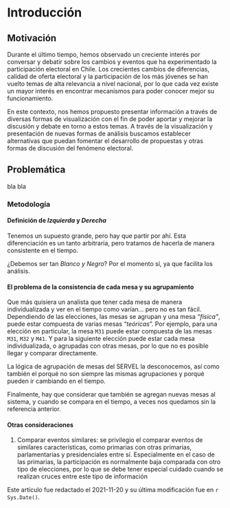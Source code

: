 # Introducción

## Motivación

Durante el último tiempo, hemos observado un creciente interés por conversar y debatir sobre los cambios y eventos que ha experimentado la participación electoral en Chile. Los crecientes cambios de diferencias, calidad de oferta electoral y la participación de los más jóvenes se han vuelto temas de alta relevancia a nivel nacional, por lo que cada vez existe un mayor interés en encontrar mecanismos para poder conocer mejor su funcionamiento.

En este contexto, nos hemos propuesto presentar información a través de diversas formas de visualización con el fin de poder aportar y mejorar la discusión y debate en torno a estos temas. A través de la visualización y presentación de nuevas formas de análisis buscamos establecer alternativas que puedan fomentar el desarrollo de propuestas y otras formas de discusión del fenómeno electoral. 

## Problemática

bla bla

### Metodología

#### Definición de *Izquierda* y *Derecha*

Tenemos un supuesto grande, pero hay que partir por ahí. Esta diferenciación es un tanto arbitraria, pero tratamos de hacerla de manera consistente en el tiempo.

¿Debemos ser tan *Blanco y Negro*? Por el momento sí, ya que facilita los análisis. 


#### El problema de la consistencia de cada mesa y su agrupamiento

Que más quisiera un analista que tener cada mesa de manera individualizada y ver en el tiempo como varían... pero no es tan fácil. Dependiendo de las elecciones, las mesas se agrupan y una mesa *"física"*, puede estar compuesta de varias mesas "*teóricas*". Por ejemplo, para una elección en particular, la mesa `M31` puede estar compuesta de las mesas `M31`, `M32` y `M41`. Y para la siguiente elección puede estar cada mesa individualizada, o agrupadas con otras mesas, por lo que no es posible llegar y comparar directamente.

La lógica de agrupación de mesas del SERVEL la desconocemos, así como también el porqué no son siempre las mismas agrupaciones y porqué pueden ir cambiando en el tiempo. 

Finalmente, hay que considerar que también se agregan nuevas mesas al sistema, y cuando se compara en el tiempo, a veces nos quedamos sin la referencia anterior.


#### Otras consideraciones


1. Comparar eventos similares: se privilegio el comparar eventos de similares características, como primarias con otras primarias, parlamentarias y presidenciales entre sí. Especialmente en el caso de las primarias, la participación es normalmente baja comparada con otro tipo de elecciones, por lo que se debe tener especial cuidado cuando se realizan cruces entre este tipo de información



::: {.infobox .caution data-latex="{caution}"}
Este artículo fue redactado el 2021-11-20 y su última modificación fue en `r Sys.Date()`.
:::